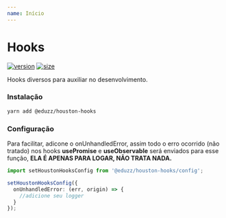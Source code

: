 ```yaml
---
name: Início
---
```


# Hooks

[![version](https://img.shields.io/npm/v/@eduzz/houston-hooks)](https://www.npmjs.com/package/@eduzz/houston-hooks)
[![size](https://img.shields.io/bundlephobia/min/@eduzz/houston-hooks)](https://www.npmjs.com/package/@eduzz/houston-hooks)

Hooks diversos para auxiliar no desenvolvimento.

### Instalação

```bash
yarn add @eduzz/houston-hooks
```

### Configuração

Para facilitar, adicone o onUnhandledError, assim todo o erro ocorrido (não tratado) nos hooks
**usePromise** e **useObservable** será enviados para esse função,
**ELA É APENAS PARA LOGAR, NÃO TRATA NADA.**

```ts
import setHoustonHooksConfig from '@eduzz/houston-hooks/config';

setHoustonHooksConfig({
  onUnhandledError: (err, origin) => {
    //adicione seu logger
  }
});
```
